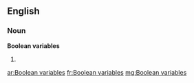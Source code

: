 ==English==

===Noun===
'''Boolean variables'''

# {{plural of|Boolean variable}}

[[ar:Boolean variables]]
[[fr:Boolean variables]]
[[mg:Boolean variables]]